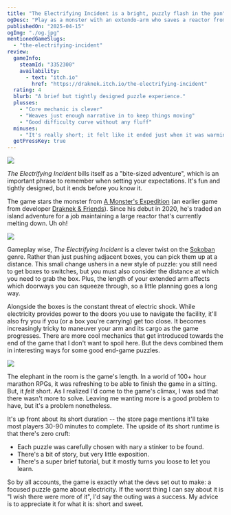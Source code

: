 ```yaml
---
title: "The Electrifying Incident is a bright, puzzly flash in the pan"
ogDesc: "Play as a monster with an extendo-arm who saves a reactor from melting down."
publishedOn: "2025-04-15"
ogImg: "./og.jpg"
mentionedGameSlugs:
  - "the-electrifying-incident"
review:
  gameInfo:
    steamId: "3352300"
    availability:
      - text: "itch.io"
        href: "https://draknek.itch.io/the-electrifying-incident"
  rating: 4
  blurb: "A brief but tightly designed puzzle experience."
  plusses:
    - "Core mechanic is clever"
    - "Weaves just enough narrative in to keep things moving"
    - "Good difficulty curve without any fluff"
  minuses:
    - "It's really short; it felt like it ended just when it was warming up"
  gotPressKey: true
---
```


![](./og.jpg)

_The Electrifying Incident_ bills itself as a "bite-sized adventure", which is an important phrase to remember when setting your expectations. It's fun and tightly designed, but it ends before you know it.

The game stars the monster from [A Monster's Expedition](https://www.monsterexpedition.com/) (an earlier game from developer [Draknek & Friends](https://www.draknek.org/)). Since his debut in 2020, he's traded an island adventure for a job maintaining a large reactor that's currently melting down. Uh oh!

![](./arm.png)

Gameplay wise, _The Electrifying Incident_ is a clever twist on the [Sokoban](https://thinkygames.com/lists/latest-sokoban-games/) genre. Rather than just pushing adjacent boxes, you can pick them up at a distance. This small change ushers in a new style of puzzle: you still need to get boxes to switches, but you must also consider the distance at which you need to grab the box. Plus, the length of your extended arm affects which doorways you can squeeze through, so a little planning goes a long way.

Alongside the boxes is the constant threat of electric shock. While electricity provides power to the doors you use to navigate the facility, it'll also fry you if you (or a box you're carrying) get too close. It becomes increasingly tricky to maneuver your arm and its cargo as the game progresses. There are more cool mechanics that get introduced towards the end of the game that I don't want to spoil here. But the devs combined them in interesting ways for some good end-game puzzles.

![](./zapped.png)

The elephant in the room is the game's length. In a world of 100+ hour marathon RPGs, it was refreshing to be able to finish the game in a sitting. But, it _felt_ short. As I realized I'd come to the game's climax, I was sad that there wasn't more to solve. Leaving me wanting more is a good problem to have, but it's a problem nonetheless.

It's up front about its short duration -- the store page mentions it'll take most players 30-90 minutes to complete. The upside of its short runtime is that there's zero cruft:

- Each puzzle was carefully chosen with nary a stinker to be found.
- There's a bit of story, but very little exposition.
- There's a super brief tutorial, but it mostly turns you loose to let you learn.

So by all accounts, the game is exactly what the devs set out to make: a focused puzzle game about electricity. If the worst thing I can say about it is "I wish there were more of it", I'd say the outing was a success. My advice is to appreciate it for what it is: short and sweet.
